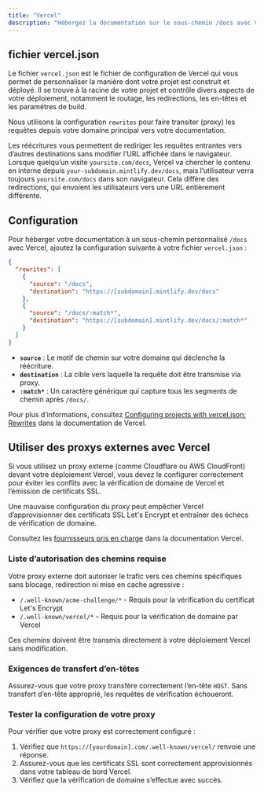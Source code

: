 ```yaml
---
title: "Vercel"
description: "Hébergez la documentation sur le sous-chemin /docs avec Vercel"
---
```


## fichier vercel.json

Le fichier `vercel.json` est le fichier de configuration de Vercel qui vous permet de personnaliser la manière dont votre projet est construit et déployé. Il se trouve à la racine de votre projet et contrôle divers aspects de votre déploiement, notamment le routage, les redirections, les en-têtes et les paramètres de build.

Nous utilisons la configuration `rewrites` pour faire transiter (proxy) les requêtes depuis votre domaine principal vers votre documentation.

Les réécritures vous permettent de rediriger les requêtes entrantes vers d’autres destinations sans modifier l’URL affichée dans le navigateur. Lorsque quelqu’un visite `yoursite.com/docs`, Vercel va chercher le contenu en interne depuis `your-subdomain.mintlify.dev/docs`, mais l’utilisateur verra toujours `yoursite.com/docs` dans son navigateur. Cela diffère des redirections, qui envoient les utilisateurs vers une URL entièrement différente.

## Configuration

Pour héberger votre documentation à un sous-chemin personnalisé `/docs` avec Vercel, ajoutez la configuration suivante à votre fichier `vercel.json` :

```json
{
  "rewrites": [
    {
      "source": "/docs",
      "destination": "https://[subdomain].mintlify.dev/docs"
    },
    {
      "source": "/docs/:match*",
      "destination": "https://[subdomain].mintlify.dev/docs/:match*"
    }
  ]
}
```

- **`source`** : Le motif de chemin sur votre domaine qui déclenche la réécriture.
- **`destination`** : La cible vers laquelle la requête doit être transmise via proxy.
- **`:match*`** : Un caractère générique qui capture tous les segments de chemin après `/docs/`.

Pour plus d’informations, consultez [Configuring projects with vercel.json: Rewrites](https://vercel.com/docs/projects/project-configuration#rewrites) dans la documentation de Vercel.

## Utiliser des proxys externes avec Vercel

Si vous utilisez un proxy externe (comme Cloudflare ou AWS CloudFront) devant votre déploiement Vercel, vous devez le configurer correctement pour éviter les conflits avec la vérification de domaine de Vercel et l’émission de certificats SSL.

Une mauvaise configuration du proxy peut empêcher Vercel d’approvisionner des certificats SSL Let's Encrypt et entraîner des échecs de vérification de domaine.

Consultez les [fournisseurs pris en charge](https://vercel.com/guides/how-to-setup-verified-proxy#supported-providers-verified-proxy-lite) dans la documentation Vercel.

### Liste d’autorisation des chemins requise

Votre proxy externe doit autoriser le trafic vers ces chemins spécifiques sans blocage, redirection ni mise en cache agressive :

- `/.well-known/acme-challenge/*` - Requis pour la vérification du certificat Let's Encrypt
- `/.well-known/vercel/*` - Requis pour la vérification de domaine par Vercel

Ces chemins doivent être transmis directement à votre déploiement Vercel sans modification.

### Exigences de transfert d’en-têtes

Assurez-vous que votre proxy transfère correctement l’en-tête `HOST`. Sans transfert d’en-tête approprié, les requêtes de vérification échoueront.

### Tester la configuration de votre proxy

Pour vérifier que votre proxy est correctement configuré :

1. Vérifiez que `https://[yourdomain].com/.well-known/vercel/` renvoie une réponse.
2. Assurez-vous que les certificats SSL sont correctement approvisionnés dans votre tableau de bord Vercel.
3. Vérifiez que la vérification de domaine s’effectue avec succès.
